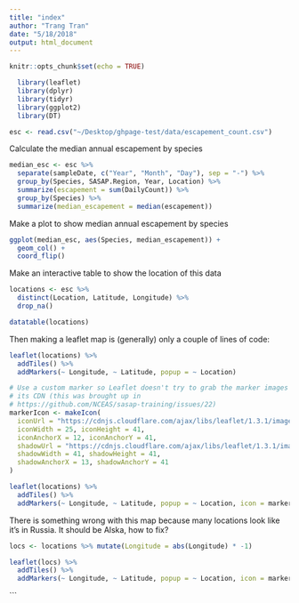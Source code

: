 ```yaml
---
title: "index"
author: "Trang Tran"
date: "5/18/2018"
output: html_document
---
```



```r
knitr::opts_chunk$set(echo = TRUE)
```


```r
  library(leaflet)
  library(dplyr)
  library(tidyr)
  library(ggplot2)
  library(DT)

```

```r
esc <- read.csv("~/Desktop/ghpage-test/data/escapement_count.csv")

```

Calculate the median annual escapement by species

```r
median_esc <- esc %>% 
  separate(sampleDate, c("Year", "Month", "Day"), sep = "-") %>% 
  group_by(Species, SASAP.Region, Year, Location) %>% 
  summarize(escapement = sum(DailyCount)) %>% 
  group_by(Species) %>% 
  summarize(median_escapement = median(escapement))
```

Make a plot to show median annual escapement by species

```r
ggplot(median_esc, aes(Species, median_escapement)) +
  geom_col() +
  coord_flip()

```

Make an interactive table to show the location of this data 


```r
locations <- esc %>% 
  distinct(Location, Latitude, Longitude) %>% 
  drop_na()

datatable(locations)
```


Then making a leaflet map is (generally) only a couple of lines of code:

```r
leaflet(locations) %>% 
  addTiles() %>% 
  addMarkers(~ Longitude, ~ Latitude, popup = ~ Location)
```



```r
# Use a custom marker so Leaflet doesn't try to grab the marker images from 
# its CDN (this was brought up in 
# https://github.com/NCEAS/sasap-training/issues/22)
markerIcon <- makeIcon(
  iconUrl = "https://cdnjs.cloudflare.com/ajax/libs/leaflet/1.3.1/images/marker-icon.png",
  iconWidth = 25, iconHeight = 41,
  iconAnchorX = 12, iconAnchorY = 41,
  shadowUrl = "https://cdnjs.cloudflare.com/ajax/libs/leaflet/1.3.1/images/marker-shadow.png",
  shadowWidth = 41, shadowHeight = 41,
  shadowAnchorX = 13, shadowAnchorY = 41
)
```

```r
leaflet(locations) %>% 
  addTiles() %>% 
  addMarkers(~ Longitude, ~ Latitude, popup = ~ Location, icon = markerIcon)
```



There is something wrong with this map because many locations look like it's in Russia. It should be Alska, how to fix?


```r
locs <- locations %>% mutate(Longitude = abs(Longitude) * -1)

leaflet(locs) %>% 
  addTiles() %>% 
  addMarkers(~ Longitude, ~ Latitude, popup = ~ Location, icon = markerIcon)
```

```





